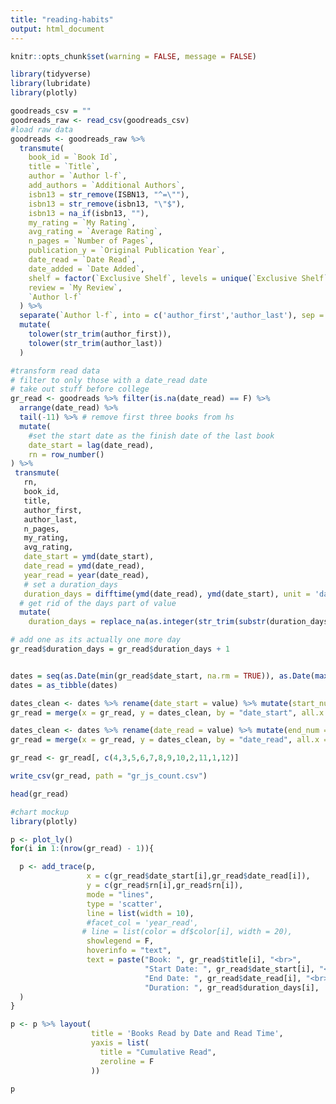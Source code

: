 ```yaml
---
title: "reading-habits"
output: html_document
---
```


```r
knitr::opts_chunk$set(warning = FALSE, message = FALSE) 
```

```r
library(tidyverse)
library(lubridate)
library(plotly)

goodreads_csv = ""
goodreads_raw <- read_csv(goodreads_csv)
#load raw data
goodreads <- goodreads_raw %>%
  transmute(
    book_id = `Book Id`,
    title = `Title`,
    author = `Author l-f`,
    add_authors = `Additional Authors`,
    isbn13 = str_remove(ISBN13, "^=\""),
    isbn13 = str_remove(isbn13, "\"$"),
    isbn13 = na_if(isbn13, ""),
    my_rating = `My Rating`,
    avg_rating = `Average Rating`,
    n_pages = `Number of Pages`,
    publication_y = `Original Publication Year`,
    date_read = `Date Read`,
    date_added = `Date Added`,
    shelf = factor(`Exclusive Shelf`, levels = unique(`Exclusive Shelf`)),
    review = `My Review`,
    `Author l-f`
  ) %>%
  separate(`Author l-f`, into = c('author_first','author_last'), sep = ',' ) %>%
  mutate(
    tolower(str_trim(author_first)),
    tolower(str_trim(author_last))
  )

#transform read data
# filter to only those with a date_read date
# take out stuff before college
gr_read <- goodreads %>% filter(is.na(date_read) == F) %>%
  arrange(date_read) %>%
  tail(-11) %>% # remove first three books from hs
  mutate(
    #set the start date as the finish date of the last book
    date_start = lag(date_read),
    rn = row_number()
) %>%
 transmute(
   rn,
   book_id,
   title,
   author_first,
   author_last,
   n_pages,
   my_rating,
   avg_rating,
   date_start = ymd(date_start),
   date_read = ymd(date_read),
   year_read = year(date_read),
   # set a duration_days
   duration_days = difftime(ymd(date_read), ymd(date_start), unit = 'days')) %>%
  # get rid of the days part of value
  mutate(
    duration_days = replace_na(as.integer(str_trim(substr(duration_days,1,3))),1))

# add one as its actually one more day
gr_read$duration_days = gr_read$duration_days + 1


dates = seq(as.Date(min(gr_read$date_start, na.rm = TRUE)), as.Date(max(gr_read$date_read, na.rm = TRUE)), by="days")
dates = as_tibble(dates)

dates_clean <- dates %>% rename(date_start = value) %>% mutate(start_num = row_number())
gr_read = merge(x = gr_read, y = dates_clean, by = "date_start", all.x = TRUE)

dates_clean <- dates %>% rename(date_read = value) %>% mutate(end_num = row_number())
gr_read = merge(x = gr_read, y = dates_clean, by = "date_read", all.x = TRUE)

gr_read <- gr_read[, c(4,3,5,6,7,8,9,10,2,11,1,12)]

write_csv(gr_read, path = "gr_js_count.csv")
```

```r
head(gr_read)
```

```r
#chart mockup
library(plotly)

p <- plot_ly()
for(i in 1:(nrow(gr_read) - 1)){

  p <- add_trace(p,
                 x = c(gr_read$date_start[i],gr_read$date_read[i]), 
                 y = c(gr_read$rn[i],gr_read$rn[i]), 
                 mode = "lines",
                 type = 'scatter',
                 line = list(width = 10),
                 #facet_col = 'year_read',
                # line = list(color = df$color[i], width = 20),
                 showlegend = F,
                 hoverinfo = "text",
                 text = paste("Book: ", gr_read$title[i], "<br>",
                              "Start Date: ", gr_read$date_start[i], "<br>",
                              "End Date: ", gr_read$date_read[i], "<br>",
                              "Duration: ", gr_read$duration_days[i], ' Days')
  )
}

p <- p %>% layout(
                  title = 'Books Read by Date and Read Time',
                  yaxis = list(
                    title = "Cumulative Read",
                    zeroline = F
                  ))

```

```r
p
```